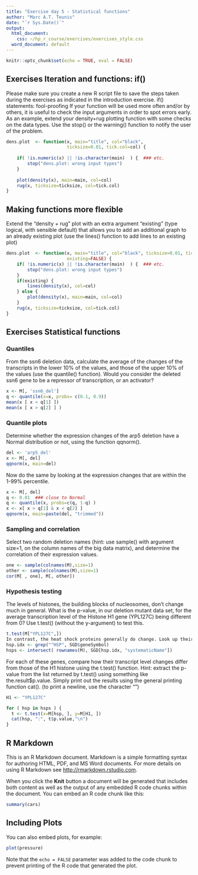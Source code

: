```yaml
---
title: "Exercise day 5 - Statistical functions"
author: "Marc A.T. Teunis"
date: "`r Sys.Date()`"
output:
  html_document:
    css: ~/hp_r_course/exercises/exercises_style.css
  word_document: default
---
```


```r
knitr::opts_chunk$set(echo = TRUE, eval = FALSE)
```

## Exercises Iteration and functions: if()
Please make sure you create a new R script file to save the steps taken during the exercises as indicated in the introduction exercise.
if() statements: fool-proofing
If your function will be used more often and/or by others, it is useful to check the input arguments in order to spot errors early. As an example, extend your density+rug plotting function with some checks on the data types. Use the stop() or the warning() function to notify the user of the problem.

```r
dens.plot  <- function(x, main="title", col="black", 
                       ticksize=0.01, tick.col=col) {
  
    if( !is.numeric(x) || !is.character(main)  ) {  ### etc.
        stop("dens.plot: wrong input types")
    }
  
    plot(density(x), main=main, col=col)
    rug(x, ticksize=ticksize, col=tick.col)
}


```

## Making functions more flexible
Extend the “density + rug” plot with an extra argument “existing” (type logical, with sensible default) that allows you to add an additional graph to an already existing plot (use the lines() function to add lines to an existing plot)

```r
dens.plot  <- function(x, main="title", col="black", ticksize=0.01, tick.col=col, 
                       existing=FALSE) {
    if( !is.numeric(x) || !is.character(main)  ) {  ### etc.
        stop("dens.plot: wrong input types")
    }
    if(existing) {
        lines(density(x), col=col)
    } else { 
        plot(density(x), main=main, col=col)
    }
    rug(x, ticksize=ticksize, col=tick.col)
}

```
## Exercises Statistical functions

### Quantiles
From the ssn6 deletion data, calculate the average of the changes of the transcripts in the lower 10% of the values, and those of the upper 10% of the values (use the quantile() function). Would you consider the deleted ssn6 gene to be a repressor of transcription, or an activator?

```r
x <- M[, 'ssn6_del']
q <- quantile(x=x, probs= c(0.1, 0.9))
mean(x [ x < q[1] ])
mean(x [ x > q[2] ] )
```

### Quantile plots
Determine whether the expression changes of the arp5 deletion have a Normal distribution or not, using the function qqnorm().

```r
del <- 'arp5_del'
x <- M[, del]
qqnorm(x, main=del)
```

Now do the same by looking at the expression changes that are within the 1-99% percentile.

```r
x <- M[, del]
q <- 0.01  ### close to Normal
q <- quantile(x, probs=c(q, 1-q) )
x <- x[ x > q[1] & x < q[2] ]
qqnorm(x, main=paste(del, "trimmed"))
```

### Sampling and correlation
Select two random deletion names (hint: use sample() with argument size=1, on the column names of the big data matrix), and determine the correlation of their expression values.

```r
one <- sample(colnames(M),size=1)
other <- sample(colnames(M),size=1)
cor(M[ , one], M[, other])
```

### Hypothesis testing
The levels of histones, the building blocks of nucleosomes, don’t change much in general. What is the p-value, in our deletion mutant data set,  for the average transcription level of the Histone H1 gene (YPL127C)  being different from 0? Use t.test() (without the y-argument) to test this.

```r
t.test(M["YPL127C",])
In contrast, the heat shock proteins generally do change. Look up their systematic name as follows:
hsp.idx <- grep("^HSP", SGD$geneSymbol)
hsps <- intersect( rownames(M), SGD[hsp.idx, "systematicName"])
```

For each of these genes, compare how their transcript level changes differ from those of the H1 histone using the t.test() function. Hint: extract the p-value from the list returned by t.test() using something like the.result$p.value. Simply print out the results using the general printing function cat(). (to print a newline, use the character "\n")

```r
H1 <- "YPL127C"

for ( hsp in hsps ) {
  t <- t.test(x=M[hsp, ], y=M[H1, ])
  cat(hsp, ":", t$p.value,"\n")
}

```

## R Markdown

This is an R Markdown document. Markdown is a simple formatting syntax for authoring HTML, PDF, and MS Word documents. For more details on using R Markdown see <http://rmarkdown.rstudio.com>.

When you click the **Knit** button a document will be generated that includes both content as well as the output of any embedded R code chunks within the document. You can embed an R code chunk like this:

```r
summary(cars)
```

## Including Plots

You can also embed plots, for example:

```r
plot(pressure)
```

Note that the `echo = FALSE` parameter was added to the code chunk to prevent printing of the R code that generated the plot.
